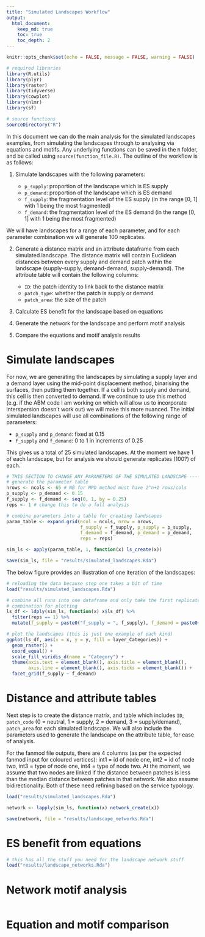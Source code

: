 ```yaml
---
title: "Simulated Landscapes Workflow"
output: 
  html_document:
    keep_md: true
    toc: true
    toc_depth: 2
---
```


```r
knitr::opts_chunk$set(echo = FALSE, message = FALSE, warning = FALSE)

# required libraries
library(R.utils)
library(plyr)
library(raster)
library(tidyverse)
library(cowplot)
library(nlmr) 
library(sf)

# source functions
sourceDirectory("R")
```

In this document we can do the main analysis for the simulated landscapes examples, from simulating the landscapes through to analysing via equations and motifs. Any underlying functions can be saved in the `R` folder, and be called using `source(function_file.R)`. The outline of the workflow is as follows:

1. Simulate landscapes with the following parameters: 

      * `p_supply`: proportion of the landscape which is ES supply 
      * `p_demand`: proportion of the landscape which is ES demand
      * `f_supply`: the fragmentation level of the ES supply (in the range [0, 1] with 1 being the most fragmented)
      * `f_demand`: the fragmentation level of the ES demand (in the range [0, 1] with 1 being the most fragmented)

<!--Version for the ABM method, if i get it working:
      * `inter`: the interpersion between ES supply and demand (in the range [0, 1] with 1 being completely interspersed)
-->
We will have landscapes for a range of each parameter, and for each parameter combination we will generate 100 replicates. 

2. Generate a distance matrix and an attribute dataframe from each simulated landscape. The distance matrix will contain Euclidean distances between every supply and demand patch within the landscape (supply-supply, demand-demand, supply-demand). The attribute table will contain the following columns:
      * `ID`: the patch identity to link back to the distance matrix
      * `patch_type`: whether the patch is supply or demand
      * `patch_area`: the size of the patch
  
3. Calculate ES benefit for the landscape based on equations

4. Generate the network for the landscape and perform motif analysis

5. Compare the equations and motif analysis results

# Simulate landscapes
<!--Version for the ABM method, if i get it working:
We will use the function `nlm_es` which I have written to allow us to control the amount, fragmentation and interspersion of supply and demand. This function is an agent based landscape simulation and is heavily based on the `nlm_neigh` function in the `NLMR` package. 
-->

For now, we are generating the landscapes by simulating a supply layer and a demand layer using the mid-point displacement method, binarising the surfaces, then putting them together. If a cell is both supply and demand, this cell is then converted to demand. If we continue to use this method (e.g. if the ABM code I am working on which will allow us to incorporate interspersion doesn't work out) we will make this more nuanced. 
The initial simulated landscapes will use all combinations of the following range of parameters: 

- `p_supply` and `p_demand`: fixed at 0.15
- `f_supply` and `f_demand`: 0 to 1 in increments of 0.25

This gives us a total of 25 simulated landscapes. At the moment we have 1 of each landscape, but for analysis we should generate replicates (100?) of each. 

```r
# THIS SECTION TO CHANGE ANY PARAMETERS OF THE SIMULATED LANDSCAPE ----
# generate the parameter table
nrows <- ncols <- 65 # NB for MPD method must have 2^n+1 rows/cols
p_supply <- p_demand <- 0.15
f_supply <- f_demand <- seq(0, 1, by = 0.25)
reps <- 1 # change this to do a full analysis

# combine parameters into a table for creating landscapes
param_table <- expand.grid(ncol = ncols, nrow = nrows, 
                           f_supply = f_supply, p_supply = p_supply, 
                           f_demand = f_demand, p_demand = p_demand, 
                           reps = reps)

sim_ls <- apply(param_table, 1, function(x) ls_create(x))

save(sim_ls, file = "results/simulated_landscapes.Rda")
```

The below figure provides an illustration of one iteration of the landscapes: 

```r
# reloading the data because step one takes a bit of time
load("results/simulated_landscapes.Rda")

# combine all runs into one dataframe and only take the first replicate of each
# combination for plotting
ls_df <- ldply(sim_ls, function(x) x$ls_df) %>% 
  filter(reps == 1) %>% 
  mutate(f_supply = paste0("f_supply = ", f_supply), f_demand = paste0("f_demand = ", f_demand))

# plot the landscapes (this is just one example of each kind)
ggplot(ls_df, aes(x = x, y = y, fill = layer_Categories)) + 
  geom_raster() + 
  coord_equal() + 
  scale_fill_viridis_d(name = "Category") + 
  theme(axis.text = element_blank(), axis.title = element_blank(), 
        axis.line = element_blank(), axis.ticks = element_blank()) + 
  facet_grid(f_supply ~ f_demand)
```

# Distance and attribute tables

Next step is to create the distance matrix, and table which includes `ID`, `patch_code` (0 = neutral, 1 = supply, 2 = demand, 3 = supply/demand), `patch_area` for each simulated landscape. We will also include the parameters used to generate the landscape on the attribute table, for ease of analysis. 

For the fanmod file outputs, there are 4 columns (as per the expected fanmod input for coloured vertices): int1 = id of node one, int2 = id of node two, int3 = type of node one, int4 = type of node two. At the moment, we assume that two nodes are linked if the distance between patches is less than the median distance between patches in that network. We also assume bidirectionality. Both of these need refining based on the service typology. 

```r
load("results/simulated_landscapes.Rda")

network <- lapply(sim_ls, function(x) network_create(x))

save(network, file = "results/landscape_networks.Rda")
```

# ES benefit from equations

```r
# this has all the stuff you need for the landscape network stuff
load("results/landscape_networks.Rda")
```

# Network motif analysis

```r

```

# Equation and motif comparison

```r

```

